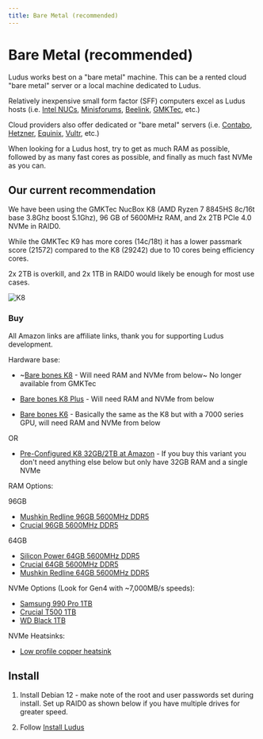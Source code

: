 ```yaml
---
title: Bare Metal (recommended)
---
```



# Bare Metal (recommended)

Ludus works best on a "bare metal" machine. This can be a rented cloud "bare metal" server or a local machine dedicated to Ludus.

Relatively inexpensive small form factor (SFF) computers excel as Ludus hosts (i.e. [Intel NUCs](https://www.intel.com/content/www/us/en/products/details/nuc.html), [Minisforums](https://store.minisforum.com/), [Beelink](https://www.bee-link.com/), [GMKTec](https://www.gmktec.com/), etc.)

Cloud providers also offer dedicated or "bare metal" servers (i.e. [Contabo](https://contabo.com/en/dedicated-servers/), [Hetzner](https://www.hetzner.com/dedicated-rootserver?country=us&ram_from=32), [Equinix](https://deploy.equinix.com/product/bare-metal/), [Vultr](https://www.vultr.com/products/bare-metal/), etc.)

When looking for a Ludus host, try to get as much RAM as possible, followed by as many fast cores as possible, and finally as much fast NVMe as you can.

## Our current recommendation

We have been using the GMKTec NucBox K8 (AMD Ryzen 7 8845HS 8c/16t base 3.8Ghz boost 5.1Ghz), 96 GB of 5600MHz RAM, and 2x 2TB PCIe 4.0 NVMe in RAID0.

While the GMKTec K9 has more cores (14c/18t) it has a lower passmark score (21572) compared to the K8 (29242) due to 10 cores being efficiency cores.

2x 2TB is overkill, and 2x 1TB in RAID0 would likely be enough for most use cases.

![K8](/img/hardware/k8.jpeg)

### Buy

All Amazon links are affiliate links, thank you for supporting Ludus development.

Hardware base:

- ~[Bare bones K8](https://www.gmktec.com/products/amd-ryzen-7-8845hs-mini-pc-nucbox-k8) - Will need RAM and NVMe from below~ No longer available from GMKTec

- [Bare bones K8 Plus](https://www.aliexpress.us/item/3256806347672812.html) - Will need RAM and NVMe from below

- [Bare bones K6](https://www.gmktec.com/products/amd-ryzen-7-7840hs-mini-pc-nucbox-k6) - Basically the same as the K8 but with a 7000 series GPU, will need RAM and NVMe from below

OR

- [Pre-Configured K8 32GB/2TB at Amazon](https://amzn.to/3QFonDx) - If you buy this variant you don't need anything else below but only have 32GB RAM and a single NVMe

RAM Options:

96GB

- [Mushkin Redline 96GB 5600MHz DDR5](https://amzn.to/4dar7Cm)
- [Crucial 96GB 5600MHz DDR5](https://amzn.to/3UvXofE)

64GB

- [Silicon Power 64GB 5600MHz DDR5](https://amzn.to/3JAjXKc)
- [Crucial 64GB 5600MHz DDR5](https://amzn.to/3QhebAM)
- [Mushkin Redline 64GB 5600MHz DDR5](https://amzn.to/4b4uDgh)

NVMe Options (Look for Gen4 with ~7,000MB/s speeds):

- [Samsung 990 Pro 1TB](https://amzn.to/3WeIH1P)
- [Crucial T500 1TB](https://amzn.to/49X3r1o)
- [WD Black 1TB](https://amzn.to/3xNpYAp)

NVMe Heatsinks:

- [Low profile copper heatsink](https://amzn.to/3WbxGhS)


## Install

1. Install Debian 12 - make note of the root and user passwords set during install. Set up RAID0 as shown below if you have multiple drives for greater speed.

<ReactPlayer playing controls url='/img/hardware/Debian_12_RAID0.mp4' width='100%' height='100%' />


2. Follow [Install Ludus](../quick-start/install-ludus)
